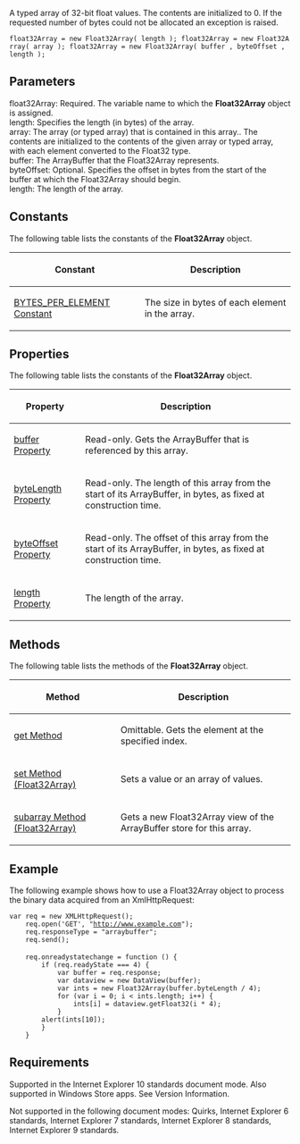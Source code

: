 A typed array of 32-bit float values. The contents are initialized to 0. If the requested number of bytes could not be allocated an exception is raised.

 float32Array = new Float32Array( length ); float32Array = new Float32Array( array ); float32Array = new Float32Array( buffer , byteOffset , length );

==Parameters==
; float32Array: Required. The variable name to which the '''Float32Array''' object is assigned.
; length: Specifies the length (in bytes) of the array.
; array: The array (or typed array) that is contained in this array.. The contents are initialized to the contents of the given array or typed array, with each element converted to the Float32 type.
; buffer: The ArrayBuffer that the Float32Array represents.
; byteOffset: Optional. Specifies the offset in bytes from the start of the buffer at which the Float32Array should begin.
; length: The length of the array.

==Constants==
The following table lists the constants of the '''Float32Array''' object.

{| class='wikitable'
|-
! Constant
! Description
|-
| [[Objects/Float32Array/BYTES PER ELEMENT Constant|BYTES_PER_ELEMENT Constant]]
| The size in bytes of each element in the array.
|}

==Properties==
The following table lists the constants of the '''Float32Array''' object.

{| class='wikitable'
|-
! Property
! Description
|-
| [[Objects/Float32Array/buffer Property|buffer Property]]
| Read-only. Gets the ArrayBuffer that is referenced by this array.
|-
| [[Objects/Float32Array/byteLength Property|byteLength Property]]
| Read-only. The length of this array from the start of its ArrayBuffer, in bytes, as fixed at construction time.
|-
| [[Objects/Float32Array/byteOffset Property|byteOffset Property]]
| Read-only. The offset of this array from the start of its ArrayBuffer, in bytes, as fixed at construction time.
|-
| [[Objects/Float32Array/length Property|length Property]]
| The length of the array.
|}

==Methods==
The following table lists the methods of the '''Float32Array''' object.

{| class='wikitable'
|-
! Method
! Description
|-
| [[Objects/Float32Array/get Method|get Method]]
| Omittable. Gets the element at the specified index.
|-
| [[Objects/Float32Array/set Method|set Method (Float32Array)]]
| Sets a value or an array of values.
|-
| [[Objects/Float32Array/subarray Method|subarray Method (Float32Array)]]
| Gets a new Float32Array view of the ArrayBuffer store for this array.
|}

==Example==
The following example shows how to use a Float32Array object to process the binary data acquired from an XmlHttpRequest:

 var req = new XMLHttpRequest();
     req.open('GET', "http://www.example.com");
     req.responseType = "arraybuffer";
     req.send();
 
     req.onreadystatechange = function () {
         if (req.readyState === 4) {
             var buffer = req.response;
             var dataview = new DataView(buffer);
             var ints = new Float32Array(buffer.byteLength / 4);
             for (var i = 0; i &lt; ints.length; i++) {
                 ints[i] = dataview.getFloat32(i * 4);
             }
         alert(ints[10]);
         }
     }

==Requirements==
Supported in the Internet Explorer 10 standards document mode. Also supported in Windows Store apps. See Version Information.

Not supported in the following document modes: Quirks, Internet Explorer 6 standards, Internet Explorer 7 standards, Internet Explorer 8 standards, Internet Explorer 9 standards.

